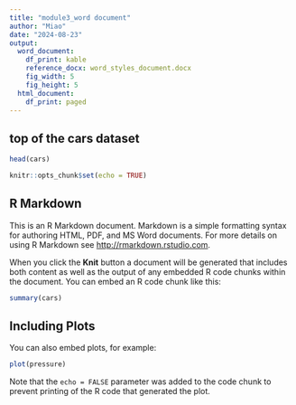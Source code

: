 ```yaml
---
title: "module3_word document"
author: "Miao"
date: "2024-08-23"
output:
  word_document:
    df_print: kable
    reference_docx: word_styles_document.docx
    fig_width: 5
    fig_height: 5
  html_document:
    df_print: paged
---
```

## top of the cars dataset

```r
head(cars)
```

```r
knitr::opts_chunk$set(echo = TRUE)
```

## R Markdown

This is an R Markdown document. Markdown is a simple formatting syntax for authoring HTML, PDF, and MS Word documents. For more details on using R Markdown see <http://rmarkdown.rstudio.com>.

When you click the **Knit** button a document will be generated that includes both content as well as the output of any embedded R code chunks within the document. You can embed an R code chunk like this:

```r
summary(cars)
```

## Including Plots

You can also embed plots, for example:

```r
plot(pressure)
```

Note that the `echo = FALSE` parameter was added to the code chunk to prevent printing of the R code that generated the plot.
